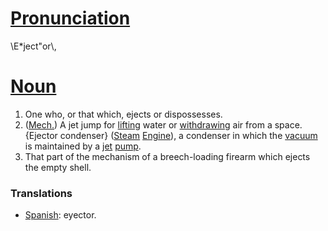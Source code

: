 = [[Pronunciation]] =
\E*ject"or\,
= [[Noun]]=
# One who, or that which, ejects or dispossesses.
# ([[Mech.]]) A jet jump for [[lift]]ing water or [[withdraw]]ing air from a space. {Ejector condenser} ([[Steam]] [[Engine]]), a condenser in which the [[vacuum]] is maintained by a [[jet]] [[pump]].
# That part of the mechanism of a breech-loading firearm which ejects the empty shell.

=== Translations===
*[[Spanish]]: eyector.